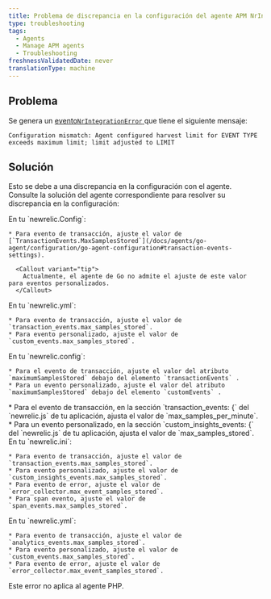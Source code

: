 ```yaml
---
title: Problema de discrepancia en la configuración del agente APM NrIntegrationError
type: troubleshooting
tags:
  - Agents
  - Manage APM agents
  - Troubleshooting
freshnessValidatedDate: never
translationType: machine
---
```


## Problema

Se genera un [evento`NrIntegrationError` ](/docs/telemetry-data-platform/manage-data/nrintegrationerror)que tiene el siguiente mensaje:

```
Configuration mismatch: Agent configured harvest limit for EVENT TYPE 
exceeds maximum limit; limit adjusted to LIMIT
```

## Solución

Esto se debe a una discrepancia en la configuración con el agente. Consulte la solución del agente correspondiente para resolver su discrepancia en la configuración:

<CollapserGroup>
  <Collapser id="go-request" title="Go">
    En tu `newrelic.Config`:

    * Para evento de transacción, ajuste el valor de [`TransactionEvents.MaxSamplesStored`](/docs/agents/go-agent/configuration/go-agent-configuration#transaction-events-settings).

      <Callout variant="tip">
        Actualmente, el agente de Go no admite el ajuste de este valor para eventos personalizados.
      </Callout>
  </Collapser>

  <Collapser id="java-request" title="Java">
    En tu `newrelic.yml`:

    * Para evento de transacción, ajuste el valor de `transaction_events.max_samples_stored`.
    * Para evento personalizado, ajuste el valor de `custom_events.max_samples_stored`.
  </Collapser>

  <Collapser id="net-request" title=".NET">
    En tu `newrelic.config`:

    * Para el evento de transacción, ajuste el valor del atributo `maximumSamplesStored` debajo del elemento `transactionEvents` .
    * Para un evento personalizado, ajuste el valor del atributo `maximumSamplesStored` debajo del elemento `customEvents` .
  </Collapser>

  <Collapser id="node-request" title="Node.js">
    * Para el evento de transacción, en la sección `transaction_events: {` del `newrelic.js` de tu aplicación, ajusta el valor de `max_samples_per_minute`.
    * Para un evento personalizado, en la sección `custom_insights_events: {` del `newrelic.js` de tu aplicación, ajusta el valor de `max_samples_stored`.
  </Collapser>

  <Collapser id="python-request" title="Python">
    En tu `newrelic.ini`:

    * Para evento de transacción, ajuste el valor de `transaction_events.max_samples_stored`.
    * Para evento personalizado, ajuste el valor de `custom_insights_events.max_samples_stored`.
    * Para evento de error, ajuste el valor de `error_collector.max_event_samples_stored`.
    * Para span evento, ajuste el valor de `span_events.max_samples_stored`.
  </Collapser>

  <Collapser id="ruby-request" title="Ruby">
    En tu `newrelic.yml`:

    * Para evento de transacción, ajuste el valor de `analytics_events.max_samples_stored`.
    * Para evento personalizado, ajuste el valor de `custom_events.max_samples_stored`.
    * Para evento de error, ajuste el valor de `error_collector.max_event_samples_stored`.
  </Collapser>
</CollapserGroup>

<Callout variant="tip">
  Este error no aplica al agente PHP.
</Callout>